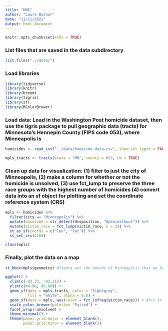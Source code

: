 ```yaml
---
title: "HW5"
author: "Laura Bashor"
date: "11/11/2021"
output: html_document
---
```


```r
knitr::opts_chunk$set(echo = TRUE)
```

### List files that are saved in the data subdirectory
```r
list.files("../data/")
```

### Load libraries
```r
library(tidyverse)
library(knitr)
library(broom)
library(tigris)
library(sf)
library(RColorBrewer)
```

### Load data: Load in the Washington Post homicide dataset, then use the tigris package to pull geographic data (tracts) for Minnesota's Hennepin County (FIPS code 053), where Minneapolis is
```r
homicides <- read_csv("../data/homicide-data.csv", show_col_types = FALSE)

mpls_tracts <- tracts(state = "MN", county = 053, cb = TRUE)
```

### Clean up data for visualization: (1) filter to just the city of Minneapolis, (2) make a column for whether or not the homicide is unsolved, (3) use fct_lump to preserve the three race groups with the highest number of homicides (4) convert data into an sf object for plotting and set the coordinate reference system (CRS)
```r
mpls <- homicides %>%
  filter(city == "Minneapolis") %>%
  mutate(unsolved = str_detect(disposition, "Open|without")) %>%
  mutate(victim_race = fct_lump(victim_race, n = 3)) %>%
  st_as_sf(coords = c("lon", "lat")) %>%
  st_set_crs(4269)

class(mpls)
```

### Finally, plot the data on a map
```r
st_bbox(mpls$geometry) #figure out the bounds of Minneapolis that we have homicide data for rather than the bounds of all of Hennepin County

ggplot() + 
  xlim(c(-93.33, -93.21)) +
  ylim(c(44.90, 45.06)) +
  geom_sf(data = mpls_tracts, color = "lightgrey", 
          fill = "white", alpha = 0.8) +
  geom_sf(data = mpls, aes(color = fct_infreq(victim_race))) + #fct_infreq orders the victim race by the number of observations (homicides)
  scale_color_brewer(palette= "Paired") +
  facet_wrap(~unsolved) +
  theme_minimal() +
  theme(panel.grid.major = element_blank(), 
        panel.grid.minor = element_blank())
```


